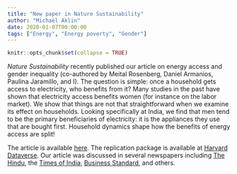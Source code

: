 ```yaml
---
title: "New paper in Nature Sustainability"
author: "Michaël Aklin"
date: 2020-01-07T00:00:00
tags: ["Energy", "Energy poverty", "Gender"]
---
```


```r
knitr::opts_chunk$set(collapse = TRUE)
```

_Nature Sustainability_ recently published our article on energy access and gender inequality (co-authored by Meital Rosenberg, Daniel Armanios, Paulina Jaramillo, and I). The question is simple: once a household gets access to electricity, who benefits from it? Many studies in the past have shown that electricity access benefits women (for instance on the labor market). We show that things are not that straightforward when we examine its effect on households. Looking specifically at India, we find that men tend to be the primary beneficiaries of electricity: it is the appliances they use that are bought first. Household dynamics shape how the benefits of energy access are split!

The article is available [here](https://www.nature.com/articles/s41893-019-0447-3){target="_blank"}. The replication package is available at [Harvard Dataverse](https://dataverse.harvard.edu/dataset.xhtml?persistentId=doi:10.7910/DVN/DRVBZY){target="_blank"}. Our article was discussed in several newspapers including [The Hindu](https://www.thehindu.com/sci-tech/electrification-in-indian-households-benefits-men-more-than-women-study/article30400757.ece), the [Times of India](https://energy.economictimes.indiatimes.com/news/power/men-benefit-more-than-women-from-electrification-in-india/72962655){target="_blank"}, [Business Standard](https://www.business-standard.com/article/pti-stories/electrification-in-indian-households-benefits-men-more-than-women-study-119122600264_1.html){target="_blank"}, and others.
